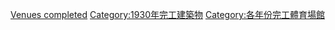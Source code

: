 {{10years|20世紀|完工體育場館|1930|各年份完工體育場館}}

[[Category:1930年體育|Venues completed]]
[[Category:1930年完工建築物|Category:1930年完工建築物]]
[[Category:各年份完工體育場館|Category:各年份完工體育場館]]